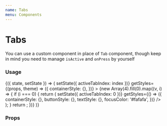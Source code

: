 ```yaml
---
name: Tabs
menu: Components
---
```




# Tabs

You can use a custom component in place of `Tab` component, though keep in mind you need to manage `isActive` and `onPress` by yourself

### Usage

<Playground>
  <State initial={{ activeTabIndex: 0 }}>
    {({ state, setState }) => (
      <Tabs
        activeTabIndex={state.activeTabIndex}
        onChange={index => setState({ activeTabIndex: index })}
        getStyles={(props, theme) => ({
          containerStyle: {},
        })}
      >
        {new Array(4).fill(0).map((v, i) => {
          if (i === 0) {
            return (
              <Tab
                key={0}
                title="Custom"
                onPress={() => setState({ activeTabIndex: 0 })}
                getStyles={() => ({
                  containerStyle: {},
                  buttonStyle: {},
                  textStyle: {},
                  focusColor: '#fafafa',
                })}
              />
            );
          }
          return <Tab key={i} title={`Tab ${i + 1}`} />;
        })}
      </Tabs>
    )}
  </State>
</Playground>

### Props

<Props of={Tabs} />
